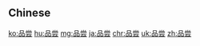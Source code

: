 {{also|品嘗|品嚐}}
==Chinese==
{{zh-see|品嘗}}

[[ko:品尝]]
[[hu:品尝]]
[[mg:品尝]]
[[ja:品尝]]
[[chr:品尝]]
[[uk:品尝]]
[[zh:品尝]]